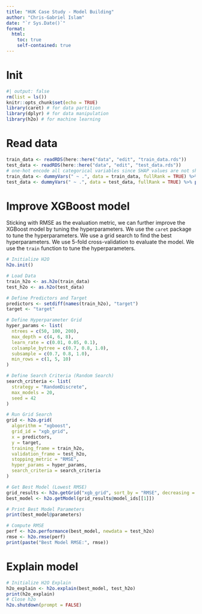 ```yaml
---
title: "HUK Case Study - Model Building"
author: "Chris-Gabriel Islam"
date: "`r Sys.Date()`"
format:
  html:
    toc: true
    self-contained: true
---
```


# Init

```r
#| output: false
rm(list = ls())
knitr::opts_chunk$set(echo = TRUE)
library(caret) # for data partition
library(dplyr) # for data manipulation
library(h2o) # for machine learning
```

# Read data

```r
train_data <- readRDS(here::here("data", "edit", "train_data.rds"))
test_data <- readRDS(here::here("data", "edit", "test_data.rds"))
# one-hot encode all categorical variables since SHAP values are not shown correctly for categorical variables
train_data <- dummyVars(" ~ .", data = train_data, fullRank = TRUE) %>% predict(train_data)
test_data <- dummyVars(" ~ .", data = test_data, fullRank = TRUE) %>% predict(test_data)
```

# Improve XGBoost model

Sticking with RMSE as the evaluation metric, we can further improve the XGBoost model by tuning the hyperparameters. We use the `caret` package to tune the hyperparameters. We use a grid search to find the best hyperparameters. We use 5-fold cross-validation to evaluate the model. We use the `train` function to tune the hyperparameters.

```r
# Initialize H2O
h2o.init()

# Load Data
train_h2o <- as.h2o(train_data)
test_h2o <- as.h2o(test_data)

# Define Predictors and Target
predictors <- setdiff(names(train_h2o), "target")
target <- "target"

# Define Hyperparameter Grid
hyper_params <- list(
  ntrees = c(50, 100, 200),
  max_depth = c(4, 6, 8),
  learn_rate = c(0.01, 0.05, 0.1),
  colsample_bytree = c(0.7, 0.8, 1.0),
  subsample = c(0.7, 0.8, 1.0),
  min_rows = c(1, 5, 10)
)

# Define Search Criteria (Random Search)
search_criteria <- list(
  strategy = "RandomDiscrete",
  max_models = 20,
  seed = 42
)

# Run Grid Search
grid <- h2o.grid(
  algorithm = "xgboost",
  grid_id = "xgb_grid",
  x = predictors,
  y = target,
  training_frame = train_h2o,
  validation_frame = test_h2o,
  stopping_metric = "RMSE",
  hyper_params = hyper_params,
  search_criteria = search_criteria
)

# Get Best Model (Lowest RMSE)
grid_results <- h2o.getGrid("xgb_grid", sort_by = "RMSE", decreasing = FALSE)
best_model <- h2o.getModel(grid_results@model_ids[[1]])

# Print Best Model Parameters
print(best_model@parameters)

# Compute RMSE
perf <- h2o.performance(best_model, newdata = test_h2o)
rmse <- h2o.rmse(perf)
print(paste("Best Model RMSE:", rmse))
```

# Explain model

```r
# Initialize H2O Explain
h2o_explain <- h2o.explain(best_model, test_h2o)
print(h2o_explain)
# Close h2o
h2o.shutdown(prompt = FALSE)
```

